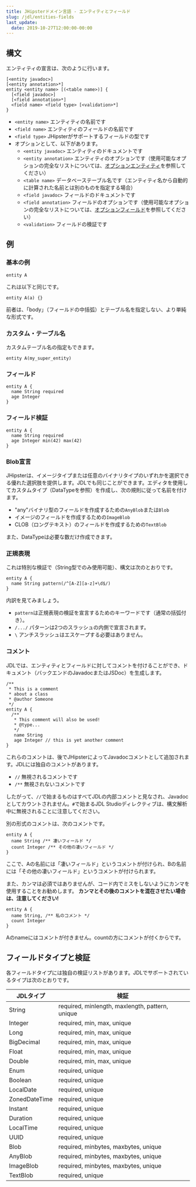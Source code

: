 ```yaml
---
title: JHipsterドメイン言語 - エンティティとフィールド
slug: /jdl/entities-fields
last_update:
  date: 2019-10-27T12:00:00-00:00
---
```


## 構文

エンティティの宣言は、次のように行います。

```jdl
[<entity javadoc>]
[<entity annotation>*]
entity <entity name> [(<table name>)] {
  [<field javadoc>]
  [<field annotation>*]
  <field name> <field type> [<validation>*]
}
```

- `<entity name>` エンティティの名前です
- `<field name>` エンティティのフィールドの名前です
- `<field type>` JHipsterがサポートするフィールドの型です
- オプションとして、以下があります。
  - `<entity javadoc>` エンティティのドキュメントです
  - `<entity annotation>` エンティティのオプションです（使用可能なオプションの完全なリストについては、[オプションエンティティ][]を参照してください）
  - `<table name>` データベーステーブル名です（エンティティ名から自動的に計算された名前とは別のものを指定する場合）
  - `<field javadoc>` フィールドのドキュメントです
  - `<field annotation>` フィールドのオプションです（使用可能なオプションの完全なリストについては、[オプションフィールド][]を参照してください）
  - `<validation>` フィールドの検証です

## 例

### 基本の例

```jdl
entity A
```

これは以下と同じです。

```jdl
entity A(a) {}
```

前者は、「body」（フィールドの中括弧）とテーブル名を指定しない、より単純な形式です。

### カスタム・テーブル名

カスタムテーブル名の指定もできます。

```jdl
entity A(my_super_entity)
```

### フィールド

```jdl
entity A {
  name String required
  age Integer
}
```

### フィールド検証

```jdl
entity A {
  name String required
  age Integer min(42) max(42)
}
```

### Blob宣言

JHipsterは、イメージタイプまたは任意のバイナリタイプのいずれかを選択できる優れた選択肢を提供します。JDLでも同じことができます。エディタを使用してカスタムタイプ（DataTypeを参照）を作成し、次の規則に従って名前を付けます。
  - "any"バイナリ型のフィールドを作成するための`AnyBlob`または`Blob`
  - イメージのフィールドを作成するための`ImageBlob`
  - CLOB（ロングテキスト）のフィールドを作成するための`TextBlob`

また、DataTypeは必要な数だけ作成できます。

### 正規表現

これは特別な検証で（String型でのみ使用可能）、構文は次のとおりです。

```jdl
entity A {
  name String pattern(/^[A-Z][a-z]+\d$/)
}
```

内訳を見てみましょう。

- `pattern`は正規表現の検証を宣言するためのキーワードです（通常の括弧付き）。
- `/.../` パターンは2つのスラッシュの内側で宣言されます。
- `\` アンチスラッシュはエスケープする必要はありません。

### コメント

JDLでは、エンティティとフィールドに対してコメントを付けることができ、ドキュメント（バックエンドのJavadocまたはJSDoc）を生成します。

```jdl
/**
 * This is a comment
 * about a class
 * @author Someone
 */
entity A {
  /**
   * This comment will also be used!
   * @type...
   */
   name String
   age Integer // this is yet another comment
}
```

これらのコメントは、後でJHipsterによってJavadocコメントとして追加されます。JDLには独自のコメントがあります。
  - `//` 無視されるコメントです
  - `/**` 無視されないコメントです

したがって、`//`で始まるものはすべてJDLの内部コメントと見なされ、Javadocとしてカウントされません。`#`で始まるJDL Studioディレクティブは、構文解析中に無視されることに注意してください。

別の形式のコメントは、次のコメントです。

```jdl
entity A {
  name String /** 凄いフィールド */
  count Integer /** その他の凄いフィールド */
}
```

ここで、Aの名前には「凄いフィールド」というコメントが付けられ、Bの名前には「その他の凄いフィールド」というコメントが付けられます。

また、カンマは必須ではありませんが、コード内でミスをしないようにカンマを使用することをお勧めします。
**カンマとその後のコメントを混在させたい場合は、注意してください!**

```jdl
entity A {
  name String, /** 私のコメント */
  count Integer
}
```
Aのnameにはコメントが付きません。countの方にコメントが付くからです。

## フィールドタイプと検証

各フィールドタイプには独自の検証リストがあります。JDLでサポートされているタイプは次のとおりです。

|JDLタイプ      |検証                                    |
|--------------|-----------------------------------------------|
|String        |required, minlength, maxlength, pattern, unique|
|Integer       |required, min, max, unique                     |
|Long          |required, min, max, unique                     |
|BigDecimal    |required, min, max, unique                     |
|Float         |required, min, max, unique                     |
|Double        |required, min, max, unique                     |
|Enum          |required, unique                               |
|Boolean       |required, unique                               |
|LocalDate     |required, unique                               |
|ZonedDateTime |required, unique                               |
|Instant       |required, unique                               |
|Duration      |required, unique                               |
|LocalTime     |required, unique                               |
|UUID          |required, unique                               |
|Blob          |required, minbytes, maxbytes, unique           |
|AnyBlob       |required, minbytes, maxbytes, unique           |
|ImageBlob     |required, minbytes, maxbytes, unique           |
|TextBlob      |required, unique                               |

[オプションエンティティ]: options#エンティティオプション "Options"
[オプションフィールド]: options#フィールドオプション "Options"
